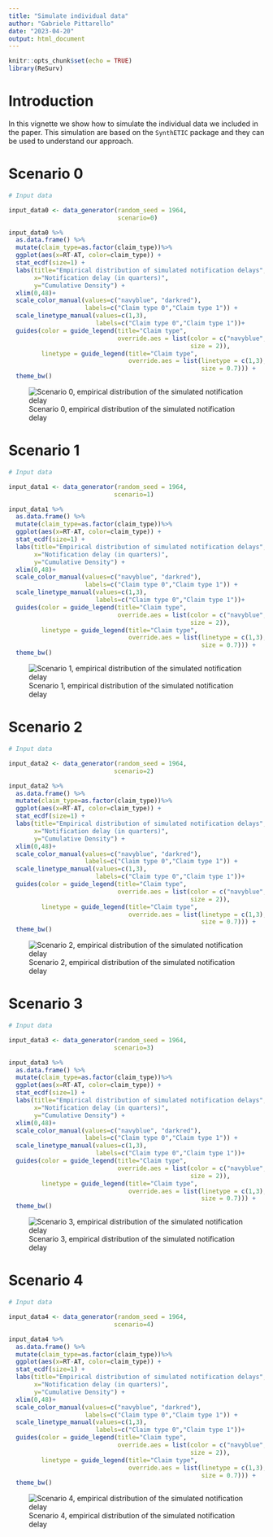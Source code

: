 ```yaml
---
title: "Simulate individual data"
author: "Gabriele Pittarello"
date: "2023-04-20"
output: html_document
---
```


```r
knitr::opts_chunk$set(echo = TRUE)
library(ReSurv)
```

# Introduction

In this vignette we show how to simulate the individual data we included in the paper. This simulation are based on the `SynthETIC` package and they can be used to understand our approach.

# Scenario 0

```r
# Input data

input_data0 <- data_generator(random_seed = 1964,
                              scenario=0)

```


```r

input_data0 %>%
  as.data.frame() %>%
  mutate(claim_type=as.factor(claim_type))%>%
  ggplot(aes(x=RT-AT, color=claim_type)) +
  stat_ecdf(size=1) +
  labs(title="Empirical distribution of simulated notification delays", 
       x="Notification delay (in quarters)", 
       y="Cumulative Density") +
  xlim(0,48)+
  scale_color_manual(values=c("navyblue", "darkred"),
                     labels=c("Claim type 0","Claim type 1")) +
  scale_linetype_manual(values=c(1,3),
                        labels=c("Claim type 0","Claim type 1"))+
  guides(color = guide_legend(title="Claim type",
                              override.aes = list(color = c("navyblue", "darkred"),
                                                  size = 2)),
         linetype = guide_legend(title="Claim type", 
                                 override.aes = list(linetype = c(1,3),
                                                     size = 0.7))) +
  theme_bw()

```

![Scenario 0, empirical distribution of the simulated notification delay](scenario0ecdf.png)

# Scenario 1

```r
# Input data

input_data1 <- data_generator(random_seed = 1964,
                             scenario=1)

```

```r
input_data1 %>%
  as.data.frame() %>%
  mutate(claim_type=as.factor(claim_type))%>%
  ggplot(aes(x=RT-AT, color=claim_type)) +
  stat_ecdf(size=1) +
  labs(title="Empirical distribution of simulated notification delays", 
       x="Notification delay (in quarters)", 
       y="Cumulative Density") +
  xlim(0,48)+
  scale_color_manual(values=c("navyblue", "darkred"),
                     labels=c("Claim type 0","Claim type 1")) +
  scale_linetype_manual(values=c(1,3),
                        labels=c("Claim type 0","Claim type 1"))+
  guides(color = guide_legend(title="Claim type",
                              override.aes = list(color = c("navyblue", "darkred"),
                                                  size = 2)),
         linetype = guide_legend(title="Claim type", 
                                 override.aes = list(linetype = c(1,3),
                                                     size = 0.7))) +
  theme_bw()
```
![Scenario 1, empirical distribution of the simulated notification delay](scenario1ecdf.png)

# Scenario 2

```r
# Input data

input_data2 <- data_generator(random_seed = 1964,
                             scenario=2)

```

```r
input_data2 %>%
  as.data.frame() %>%
  mutate(claim_type=as.factor(claim_type))%>%
  ggplot(aes(x=RT-AT, color=claim_type)) +
  stat_ecdf(size=1) +
  labs(title="Empirical distribution of simulated notification delays", 
       x="Notification delay (in quarters)", 
       y="Cumulative Density") +
  xlim(0,48)+
  scale_color_manual(values=c("navyblue", "darkred"),
                     labels=c("Claim type 0","Claim type 1")) +
  scale_linetype_manual(values=c(1,3),
                        labels=c("Claim type 0","Claim type 1"))+
  guides(color = guide_legend(title="Claim type",
                              override.aes = list(color = c("navyblue", "darkred"),
                                                  size = 2)),
         linetype = guide_legend(title="Claim type", 
                                 override.aes = list(linetype = c(1,3),
                                                     size = 0.7))) +
  theme_bw()
```

![Scenario 2, empirical distribution of the simulated notification delay](scenario2ecdf.png)

# Scenario 3

```r
# Input data

input_data3 <- data_generator(random_seed = 1964,
                             scenario=3)

```

```r
input_data3 %>%
  as.data.frame() %>%
  mutate(claim_type=as.factor(claim_type))%>%
  ggplot(aes(x=RT-AT, color=claim_type)) +
  stat_ecdf(size=1) +
  labs(title="Empirical distribution of simulated notification delays", 
       x="Notification delay (in quarters)", 
       y="Cumulative Density") +
  xlim(0,48)+
  scale_color_manual(values=c("navyblue", "darkred"),
                     labels=c("Claim type 0","Claim type 1")) +
  scale_linetype_manual(values=c(1,3),
                        labels=c("Claim type 0","Claim type 1"))+
  guides(color = guide_legend(title="Claim type",
                              override.aes = list(color = c("navyblue", "darkred"),
                                                  size = 2)),
         linetype = guide_legend(title="Claim type", 
                                 override.aes = list(linetype = c(1,3),
                                                     size = 0.7))) +
  theme_bw()
```
![Scenario 3, empirical distribution of the simulated notification delay](scenario3ecdf.png)

# Scenario 4

```r
# Input data

input_data4 <- data_generator(random_seed = 1964,
                             scenario=4)

```


```r
input_data4 %>%
  as.data.frame() %>%
  mutate(claim_type=as.factor(claim_type))%>%
  ggplot(aes(x=RT-AT, color=claim_type)) +
  stat_ecdf(size=1) +
  labs(title="Empirical distribution of simulated notification delays", 
       x="Notification delay (in quarters)", 
       y="Cumulative Density") +
  xlim(0,48)+
  scale_color_manual(values=c("navyblue", "darkred"),
                     labels=c("Claim type 0","Claim type 1")) +
  scale_linetype_manual(values=c(1,3),
                        labels=c("Claim type 0","Claim type 1"))+
  guides(color = guide_legend(title="Claim type",
                              override.aes = list(color = c("navyblue", "darkred"),
                                                  size = 2)),
         linetype = guide_legend(title="Claim type", 
                                 override.aes = list(linetype = c(1,3),
                                                     size = 0.7))) +
  theme_bw()
```
![Scenario 4, empirical distribution of the simulated notification delay](scenario4ecdf.png)






